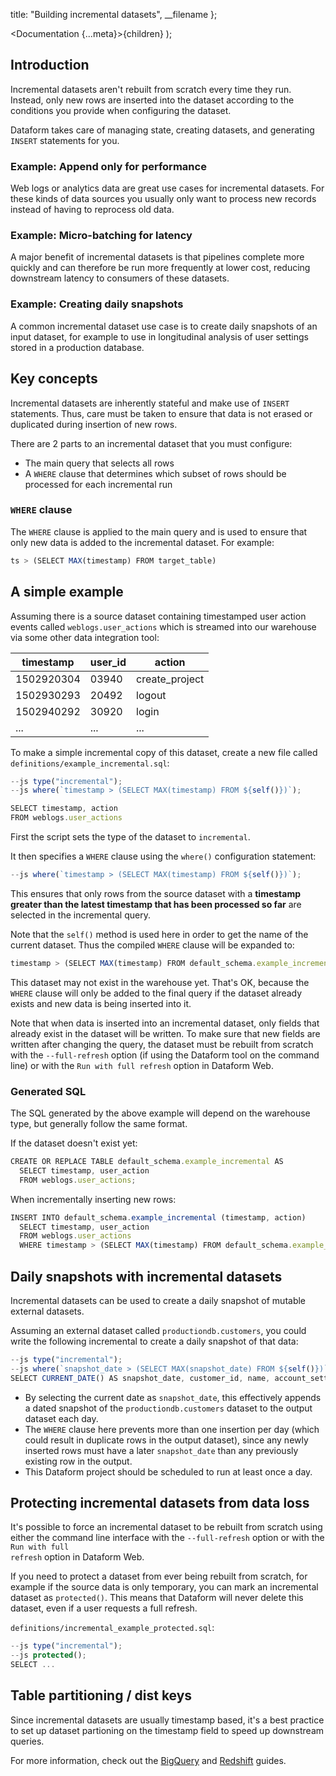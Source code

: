 
  title: "Building incremental datasets",
  __filename
};

  <Documentation {...meta}>{children}</Documentation>
);

## Introduction

Incremental datasets aren't rebuilt from scratch every time they run. Instead, only new rows are inserted into the dataset according to the conditions you provide when configuring the dataset.

Dataform takes care of managing state, creating datasets, and generating `INSERT` statements for you.

### Example: Append only for performance

Web logs or analytics data are great use cases for incremental datasets. For these kinds of data sources you usually only want to process new records instead of having to reprocess old data.

### Example: Micro-batching for latency

A major benefit of incremental datasets is that pipelines complete more quickly and can therefore be run more frequently at lower cost, reducing downstream latency to consumers of these datasets.

### Example: Creating daily snapshots

A common incremental dataset use case is to create daily snapshots of an input dataset, for example to use in longitudinal analysis of user settings stored in a production database.

## Key concepts

Incremental datasets are inherently stateful and make use of `INSERT` statements. Thus, care must be taken to ensure that data is not erased or duplicated during insertion of new rows.

There are 2 parts to an incremental dataset that you must configure:

- The main query that selects all rows
- A `WHERE` clause that determines which subset of rows should be processed for each incremental run

### `WHERE` clause

The `WHERE` clause is applied to the main query and is used to ensure that only new data is added to the incremental dataset. For example:

```js
ts > (SELECT MAX(timestamp) FROM target_table)
```

## A simple example

Assuming there is a source dataset containing timestamped user action events called `weblogs.user_actions` which is streamed into our warehouse via some other data integration tool:

<table className="bp3-html-table bp3-html-table-striped .modifier" style={{ width: "100%" }}>
  <thead>
    <tr>
      <th>timestamp</th>
      <th>user_id</th>
      <th>action</th>
    </tr>
  </thead>
  <tbody>
    <tr>
      <td>1502920304</td>
      <td>03940</td>
      <td>create_project</td>
    </tr>
    <tr>
      <td>1502930293</td>
      <td>20492</td>
      <td>logout</td>
    </tr>
    <tr>
      <td>1502940292</td>
      <td>30920</td>
      <td>login</td>
    </tr>
    <tr>
      <td>...</td>
      <td>...</td>
      <td>...</td>
    </tr>
  </tbody>
</table>

To make a simple incremental copy of this dataset, create a new file called `definitions/example_incremental.sql`:

```js
--js type("incremental");
--js where(`timestamp > (SELECT MAX(timestamp) FROM ${self()})`);

SELECT timestamp, action
FROM weblogs.user_actions
```

First the script sets the type of the dataset to `incremental`.

It then specifies a `WHERE` clause using the `where()` configuration statement:

```js
--js where(`timestamp > (SELECT MAX(timestamp) FROM ${self()})`);
```

This ensures that only rows from the source dataset with a <b>timestamp greater than the latest timestamp that has been processed so far</b> are selected in the incremental query.

Note that the `self()` method is used here in order to get the name of the current dataset. Thus the compiled `WHERE` clause will be expanded to:

```js
timestamp > (SELECT MAX(timestamp) FROM default_schema.example_incremental)
```

This dataset may not exist in the warehouse yet. That's OK, because the `WHERE` clause will only be added to the final query if the dataset already exists and new data is being inserted into it.

<div className="pt-callout pt-icon-info-sign pt-intent-warning" markdown="1">
  Note that when data is inserted into an incremental dataset, only fields that already exist in the
  dataset will be written. To make sure that new fields are written after changing the query, the
  dataset must be rebuilt from scratch with the <code>--full-refresh</code> option (if using the
  Dataform tool on the command line) or with the <code>Run with full refresh</code> option in
  Dataform Web.
</div>

### Generated SQL

The SQL generated by the above example will depend on the warehouse type, but generally follow the same format.

If the dataset doesn't exist yet:

```js
CREATE OR REPLACE TABLE default_schema.example_incremental AS
  SELECT timestamp, user_action
  FROM weblogs.user_actions;
```

When incrementally inserting new rows:

```js
INSERT INTO default_schema.example_incremental (timestamp, action)
  SELECT timestamp, user_action
  FROM weblogs.user_actions
  WHERE timestamp > (SELECT MAX(timestamp) FROM default_schema.example_incremental)
```

## Daily snapshots with incremental datasets

Incremental datasets can be used to create a daily snapshot of mutable external datasets.

Assuming an external dataset called `productiondb.customers`, you could write the following incremental to create a daily snapshot of that data:

```js
--js type("incremental");
--js where(`snapshot_date > (SELECT MAX(snapshot_date) FROM ${self()})`);
SELECT CURRENT_DATE() AS snapshot_date, customer_id, name, account_settings FROM productiondb.customers
```

- By selecting the current date as `snapshot_date`, this effectively appends a dated snapshot of the `productiondb.customers` dataset to the output dataset each day.
- The `WHERE` clause here prevents more than one insertion per day (which could result in duplicate rows in the output dataset), since any newly inserted rows must have a later `snapshot_date`
  than any previously existing row in the output.
- This Dataform project should be scheduled to run at least once a day.

## Protecting incremental datasets from data loss

It's possible to force an incremental dataset to be rebuilt from scratch using either the command line interface with the <code>--full-refresh</code> option or with the <code>Run with full refresh</code> option in Dataform Web.

If you need to protect a dataset from ever being rebuilt from scratch, for example if the source data is only temporary, you can mark an incremental dataset as `protected()`.
This means that Dataform will never delete this dataset, even if a user requests a full refresh.

`definitions/incremental_example_protected.sql`:

```js
--js type("incremental");
--js protected();
SELECT ...
```

## Table partitioning / dist keys

Since incremental datasets are usually timestamp based, it's a best practice to set up dataset partioning on the timestamp field to speed up downstream queries.

For more information, check out the [BigQuery](/guides/warehouses/bigquery) and [Redshift](/guides/warehouses/redshift) guides.
